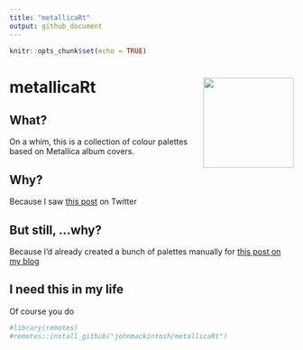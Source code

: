 ```yaml
---
title: "metallicaRt"
output: github_document
---
```


```r
knitr::opts_chunk$set(echo = TRUE)
```


# metallicaRt <img src="man/figures/metallicart.jpg" width="160px" align="right"/> 


## What?

On a whim, this is a collection of colour palettes based on Metallica album covers.

## Why?

Because I saw [this post](https://github.com/annahensch/R-tutorials/blob/master/ggplot-on-fire.md) on Twitter


## But still, ...why?

Because I'd already created a bunch of palettes manually for [this post on my blog](https://johnmackintosh.net/blog/2018-01-29-hardwired-for-tidy-text/)


## I need this in my life

Of course you do

```r
#library(remotes)
#remotes::install_github("johnmackintosh/metallicaRt")
```




